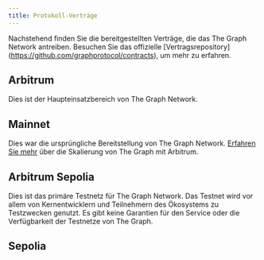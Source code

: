 ```yaml
---
title: Protokoll-Verträge
---
```



Nachstehend finden Sie die bereitgestellten Verträge, die das The Graph Network antreiben. Besuchen Sie das offizielle [Vertragsrepository] (https://github.com/graphprotocol/contracts), um mehr zu erfahren.

## Arbitrum

Dies ist der Haupteinsatzbereich von The Graph Network.

<ProtocolContractsTable networkId={42161} />

## Mainnet

Dies war die ursprüngliche Bereitstellung von The Graph Network. [Erfahren Sie mehr](/archived/arbitrum/arbitrum-faq/) über die Skalierung von The Graph mit Arbitrum.

<ProtocolContractsTable networkId={1} />

## Arbitrum Sepolia

Dies ist das primäre Testnetz für The Graph Network. Das Testnet wird vor allem von Kernentwicklern und Teilnehmern des Ökosystems zu Testzwecken genutzt. Es gibt keine Garantien für den Service oder die Verfügbarkeit der Testnetze von The Graph.

<ProtocolContractsTable networkId={421614} />

## Sepolia

<ProtocolContractsTable networkId={11155111} />
